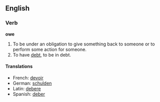 ==English==
===Verb===
'''owe'''
# To be under an obligation to give something back to someone or to perform some action for someone.
# To have [[debt]], to be in debt.

====Translations====
*French: [[devoir]]
*German: [[schulden]]
*Latin: [[debere]]
*Spanish: [[deber]]